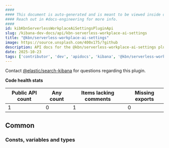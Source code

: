 ```yaml
---
####
#### This document is auto-generated and is meant to be viewed inside our experimental, new docs system.
#### Reach out in #docs-engineering for more info.
####
id: kibKbnServerlessWorkplaceAiSettingsPluginApi
slug: /kibana-dev-docs/api/kbn-serverless-workplace-ai-settings
title: "@kbn/serverless-workplace-ai-settings"
image: https://source.unsplash.com/400x175/?github
description: API docs for the @kbn/serverless-workplace-ai-settings plugin
date: 2025-10-23
tags: ['contributor', 'dev', 'apidocs', 'kibana', '@kbn/serverless-workplace-ai-settings']
---
```




Contact [@elastic/search-kibana](https://github.com/orgs/elastic/teams/search-kibana) for questions regarding this plugin.

**Code health stats**

| Public API count  | Any count | Items lacking comments | Missing exports |
|-------------------|-----------|------------------------|-----------------|
| 1 | 0 | 1 | 0 |

## Common

### Consts, variables and types
<DocDefinitionList data={kbnServerlessWorkplaceAiSettingsObj.common.misc}/>


